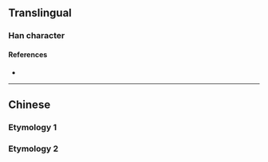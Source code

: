 {{character info/new}}
==Translingual==

===Han character===
{{Han char|rn=64|rad=手|as=04|sn=7|four=|canj=QQ|ids=⿰扌手}}

====References====
* {{Han ref|kx=0422.070|dkj=11892|dj=0770.020|hdz=31837.070|uh=6299|ud=25241}}

----

==Chinese==

===Etymology 1===
{{zh-see|捊|v}}

===Etymology 2===
{{zh-see|抔|v}}